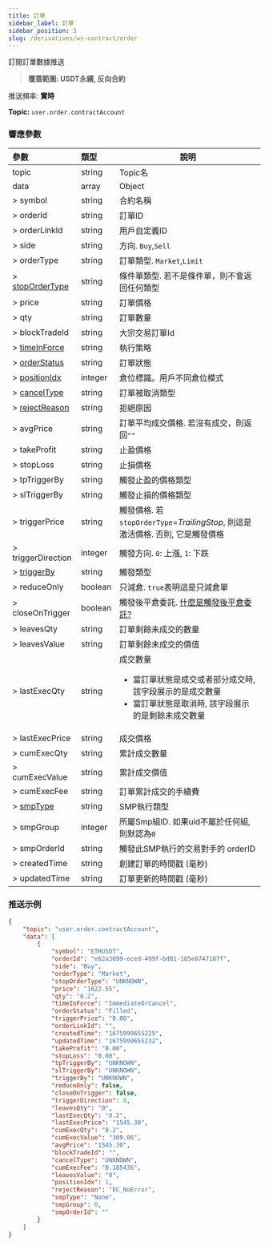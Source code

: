 ```yaml
---
title: 訂單
sidebar_label: 訂單
sidebar_position: 3
slug: /derivatives/ws-contract/order
---
```


訂閱訂單數據推送
> **覆蓋範圍: USDT永續, 反向合約**

推送頻率: **實時**

**Topic:**
`user.order.contractAccount`

### 響應參數
| 參數 | 類型 | 說明|
|:----- |:-----|----- |
|topic |string |Topic名 |
|data |array |Object |
|> symbol |string |合約名稱 |
|> orderId |string |訂單ID |
|> orderLinkId |string |用戶自定義ID |
|> side |string |方向. `Buy`,`Sell` |
|> orderType |string |訂單類型. `Market`,`Limit` |
|> [stopOrderType](../enum#stopordertype) |string |條件單類型. 若不是條件單，則不會返回任何類型 |
|> price |string |訂單價格 |
|> qty |string |訂單數量 |
|> blockTradeId  |string |大宗交易訂單Id |
|> [timeInForce](../enum#timeinforce) |string |執行策略 |
|> [orderStatus](../enum#orderstatus) |string |訂單狀態 |
|> [positionIdx](../enum#positionidx) |integer |倉位標識。用戶不同倉位模式|
|> [cancelType](../enum#canceltype) |string |訂單被取消類型 |
|> [rejectReason](../enum#rejectreason) |string |拒絕原因 |
|> avgPrice |string |訂單平均成交價格. 若沒有成交，則返回`""` |
|> takeProfit |string |止盈價格 |
|> stopLoss |string |止損價格 |
|> tpTriggerBy |string |觸發止盈的價格類型 |
|> slTriggerBy |string |觸發止損的價格類型 |
|> triggerPrice |string |觸發價格. 若`stopOrderType`=_TrailingStop_, 則這是激活價格. 否則, 它是觸發價格 |
|> triggerDirection |integer |觸發方向. `0`: 上漲, `1`: 下跌 |
|> [triggerBy](../enum#triggerby) |string |觸發類型|
|> reduceOnly |boolean |只減倉. `true`表明這是只減倉單 |
|> closeOnTrigger |boolean |觸發後平倉委託. <a href="https://www.bybit.com/zh-TW/help-center/bybitHC_Article?language=zh_TW&id=000001050">什麼是觸發後平倉委託?</a> |
|> leavesQty |string |訂單剩餘未成交的數量 |
|> leavesValue |string |訂單剩餘未成交的價值 |
|> lastExecQty |string |成交數量 <ul><li>當訂單狀態是成交或者部分成交時, 該字段展示的是成交數量</li><li>當訂單狀態是取消時, 該字段展示的是剩餘未成交數量</li></ul> |
|> lastExecPrice |string |成交價格 |
|> cumExecQty |string |累計成交數量 |
|> cumExecValue |string |累計成交價值 |
|> cumExecFee |string |訂單累計成交的手續費 |
|> [smpType](../enum#smptype) |string |SMP執行類型|
|> smpGroup |integer |所屬Smp組ID. 如果uid不屬於任何組, 則默認為`0` |
|> smpOrderId |string |觸發此SMP執行的交易對手的 orderID|
|> createdTime |string |創建訂單的時間戳 (毫秒) |
|> updatedTime |string |訂單更新的時間戳 (毫秒) |

### 推送示例

```json
{
    "topic": "user.order.contractAccount",
    "data": [
        {
            "symbol": "ETHUSDT",
            "orderId": "e62a3099-eced-499f-bd81-185e8747187f",
            "side": "Buy",
            "orderType": "Market",
            "stopOrderType": "UNKNOWN",
            "price": "1622.55",
            "qty": "0.2",
            "timeInForce": "ImmediateOrCancel",
            "orderStatus": "Filled",
            "triggerPrice": "0.00",
            "orderLinkId": "",
            "createdTime": "1675999655229",
            "updatedTime": "1675999655232",
            "takeProfit": "0.00",
            "stopLoss": "0.00",
            "tpTriggerBy": "UNKNOWN",
            "slTriggerBy": "UNKNOWN",
            "triggerBy": "UNKNOWN",
            "reduceOnly": false,
            "closeOnTrigger": false,
            "triggerDirection": 0,
            "leavesQty": "0",
            "lastExecQty": "0.2",
            "lastExecPrice": "1545.30",
            "cumExecQty": "0.2",
            "cumExecValue": "309.06",
            "avgPrice": "1545.30",
            "blockTradeId": "",
            "cancelType": "UNKNOWN",
            "cumExecFee": "0.185436",
            "leavesValue": "0",
            "positionIdx": 1,
            "rejectReason": "EC_NoError",
            "smpType": "None",
            "smpGroup": 0,
            "smpOrderId": ""
        }
    ]
}
```